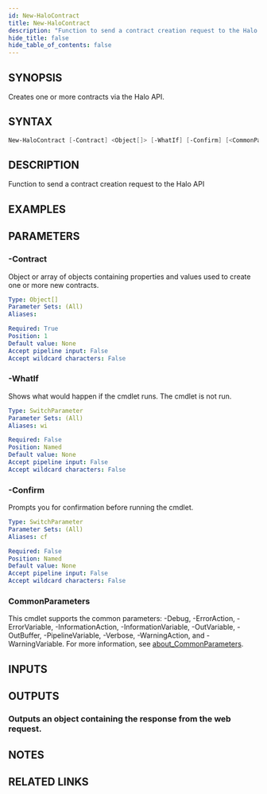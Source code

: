 ```yaml
---
id: New-HaloContract
title: New-HaloContract
description: "Function to send a contract creation request to the Halo API"
hide_title: false
hide_table_of_contents: false
---
```


## SYNOPSIS

Creates one or more contracts via the Halo API.

## SYNTAX

```powershell
New-HaloContract [-Contract] <Object[]> [-WhatIf] [-Confirm] [<CommonParameters>]
```

## DESCRIPTION

Function to send a contract creation request to the Halo API

## EXAMPLES

## PARAMETERS

### -Contract

Object or array of objects containing properties and values used to create one or more new contracts.

```yaml
Type: Object[]
Parameter Sets: (All)
Aliases:

Required: True
Position: 1
Default value: None
Accept pipeline input: False
Accept wildcard characters: False
```

### -WhatIf

Shows what would happen if the cmdlet runs.
The cmdlet is not run.

```yaml
Type: SwitchParameter
Parameter Sets: (All)
Aliases: wi

Required: False
Position: Named
Default value: None
Accept pipeline input: False
Accept wildcard characters: False
```

### -Confirm

Prompts you for confirmation before running the cmdlet.

```yaml
Type: SwitchParameter
Parameter Sets: (All)
Aliases: cf

Required: False
Position: Named
Default value: None
Accept pipeline input: False
Accept wildcard characters: False
```

### CommonParameters

This cmdlet supports the common parameters: -Debug, -ErrorAction, -ErrorVariable, -InformationAction, -InformationVariable, -OutVariable, -OutBuffer, -PipelineVariable, -Verbose, -WarningAction, and -WarningVariable. For more information, see [about_CommonParameters](http://go.microsoft.com/fwlink/?LinkID=113216).

## INPUTS

## OUTPUTS

### Outputs an object containing the response from the web request.

## NOTES

## RELATED LINKS
